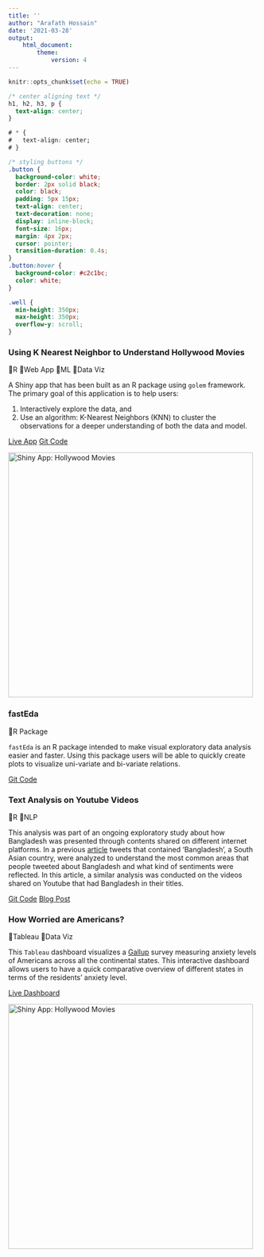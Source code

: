 ```yaml
---
title: ''
author: "Arafath Hossain"
date: '2021-03-28'
output: 
    html_document:
        theme: 
            version: 4
---
```


```r
knitr::opts_chunk$set(echo = TRUE)
```

```css
/* center aligning text */
h1, h2, h3, p {
  text-align: center;
}

# * {
#   text-align: center;
# }

/* styling buttons */
.button {
  background-color: white;
  border: 2px solid black;
  color: black;
  padding: 5px 15px;
  text-align: center;
  text-decoration: none;
  display: inline-block;
  font-size: 16px;
  margin: 4px 2px;
  cursor: pointer;
  transition-duration: 0.4s;
}
.button:hover {
  background-color: #c2c1bc; 
  color: white;
}

.well {
  min-height: 350px;
  max-height: 350px;
  overflow-y: scroll;
}

```

<!--- First Row -->

::: {.row}
<!--- Hollywood movie app -->

::: {.col-sm-6}
::: {.well}
### Using K Nearest Neighbor to Understand Hollywood Movies

🎫R 🎫Web App 🎫ML 🎫Data Viz

A Shiny app that has been built as an R package using `golem` framework. The primary goal of this application is to help users:

1)  Interactively explore the data, and
2)  Use an algorithm: K-Nearest Neighbors (KNN) to cluster the observations for a deeper understanding of both the data and model.

<a href="https://curiousjoe.shinyapps.io/HollywoodMovies2/" class="button">Live App</a> <a href="https://github.com/Curious-Joe/HollywoodApp2.0" class="button">Git Code</a>

![](/img/shiny_hollywood_movie.jpg "Shiny App: Hollywood Movies"){width="492"}
:::
:::

<!--- end hollywood app -->

<!--- fastEda package -->

::: {.col-sm-6}
::: {.well}
### fastEda

🎫R Package

`fastEda` is an R package intended to make visual exploratory data analysis easier and faster. Using this package users will be able to quickly create plots to visualize uni-variate and bi-variate relations.

<a href="https://github.com/Curious-Joe/fastEda" class="button">Git Code</a>
:::
:::

<!--- end fastEda package -->

<!-- Text Analytics Youtube -->

::: {.col-sm-6}
::: {.well}
### Text Analysis on Youtube Videos

🎫R 🎫NLP

This analysis was part of an ongoing exploratory study about how Bangladesh was presented through contents shared on different internet platforms. In a previous [article](https://curious-joe.net/post/twitter-topic-modeling-sentiment-analysis/) tweets that contained 'Bangladesh', a South Asian country, were analyzed to understand the most common areas that people tweeted about Bangladesh and what kind of sentiments were reflected. In this article, a similar analysis was conducted on the videos shared on Youtube that had Bangladesh in their titles.

<a href="https://github.com/Curious-Joe/Text_Analytics_Youtube" class="button">Git Code</a> <a href="https://curious-joe.net/post/2021-03-30-text-analysis-on-youtube-videos-posted-about-bangladesh/" class="button">Blog Post</a>

:::
:::

<!--- end text analytics youtube -->

<!-- tableau: worried americans -->

::: {.col-sm-6}
::: {.well}
### How Worried are Americans?

🎫Tableau 🎫Data Viz

This `Tableau` dashboard visualizes a [Gallup](https://www.gallup.com/home.aspx) survey measuring anxiety levels of Americans across all the continental states. This interactive dashboard allows users to have a quick comparative overview of different states in terms of the residents' anxiety level.

<a href="https://public.tableau.com/profile/curious.joe#!/vizhome/HowworriedareAmericans/ComparisonwithSelectedState" class="button">Live Dashboard</a> 

![](/img/worried_americans.png "Shiny App: Hollywood Movies"){width="492"}
:::
:::

<!--- end tableau: worried americans -->
:::

<!--- First row ends -->
